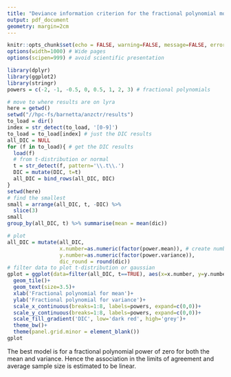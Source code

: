 ---
title: "Deviance information criterion for the fractional polynomial models used to model the Bland--Altman limits of agreement"
output: pdf_document
geometry: margin=2cm
---

```{r, include=FALSE}
knitr::opts_chunk$set(echo = FALSE, warning=FALSE, message=FALSE, error=FALSE, comment='', dpi=400)
options(width=1000) # Wide pages
options(scipen=999) # avoid scientific presentation

library(dplyr)
library(ggplot2)
library(stringr)
powers = c(-2, -1, -0.5, 0, 0.5, 1, 2, 3) # fractional polynomials

# move to where results are on lyra
here = getwd()
setwd("//hpc-fs/barnetta/anzctr/results")
to_load = dir()
index = str_detect(to_load, '[0-9]')
to_load = to_load[index] # just the DIC results
all_DIC = NULL
for (f in to_load){ # get the DIC results
  load(f)
  # from t-distribution or normal
  t = str_detect(f, pattern='\\.t\\.')
  DIC = mutate(DIC, t=t)
  all_DIC = bind_rows(all_DIC, DIC)
}
setwd(here)
# find the smallest
small = arrange(all_DIC, t, -DIC) %>%
  slice(3)
small
group_by(all_DIC, t) %>% summarise(mean = mean(dic))
```


```{r, fig.width=6, fig.height=6}
# plot
all_DIC = mutate(all_DIC, 
                 x.number=as.numeric(factor(power.mean)), # create numbers without breaks
                 y.number=as.numeric(factor(power.variance)),
                 dic_round = round(dic))
# filter data to plot t-distribution or gaussian
gplot = ggplot(data=filter(all_DIC, t==TRUE), aes(x=x.number, y=y.number, fill=dic, label=dic_round))+
  geom_tile()+
  geom_text(size=3.5)+
  xlab('Fractional polynomial for mean')+
  ylab('Fractional polynomial for variance')+
  scale_x_continuous(breaks=1:8, labels=powers, expand=c(0,0))+
  scale_y_continuous(breaks=1:8, labels=powers, expand=c(0,0))+
  scale_fill_gradient('DIC', low='dark red', high='grey')+
  theme_bw()+
  theme(panel.grid.minor = element_blank())
gplot
```

The best model is for a fractional polynomial power of zero for both the mean and variance. Hence the association in the limits of agreement and average sample size is estimated to be linear. 
